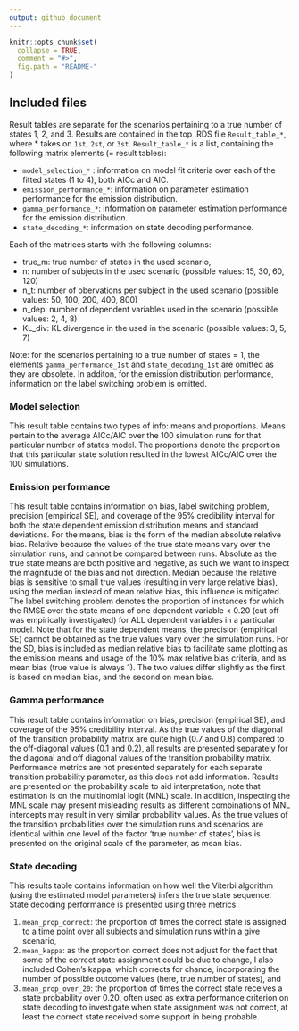 ```yaml
---
output: github_document
---
```


<!-- README.md is generated from README.Rmd. Please edit that file -->

```r
knitr::opts_chunk$set(
  collapse = TRUE,
  comment = "#>",
  fig.path = "README-"
)
```

## Included files 

Result tables are separate for the scenarios pertaining to a true number of states 1, 2, and 3. Results are contained in the top .RDS file `Result_table_*`, where * takes on `1st`, `2st`, or `3st`. `Result_table_*` is a list, containing the following matrix elements (= result tables): 

- `model_selection_*` : information on model fit criteria over each of the fitted states (1 to 4), both AICc and AIC. 
- `emission_performance_*`: information on parameter estimation performance for the emission distribution. 
- `gamma_performance_*`:  information on parameter estimation performance for the emission distribution. 
- `state_decoding_*`: information on state decoding performance. 

Each of the matrices starts with the following columns: 

- true_m: true number of states in the used scenario,
- n: number of subjects in the used scenario (possible values: 15, 30, 60, 120)
- n_t: number of obervations per subject in the used scenario (possible values: 50, 100, 200, 400, 800)
- n_dep: number of dependent variables used in the scenario (possible values: 2, 4, 8)
- KL_div: KL divergence in the used in the scenario (possible values: 3, 5, 7)

Note: for the scenarios pertaining to a true number of states = 1, the elements `gamma_performance_1st` and `state_decoding_1st` are omitted as they are obsolete. In additon, for the emission distribution performance, information on the label switching problem is omitted. 

### Model selection

This result table contains two types of info: means and proportions. Means pertain to the average AICc/AIC over the 100 simulation runs for that particular number of states model. The proportions denote the proportion that this particular state solution resulted in the lowest AICc/AIC over the 100 simulations. 

### Emission performance

This result table contains information on bias, label switching problem, precision (empirical SE), and coverage of the 95\% credibility interval for both the state dependent emission distribution means and standard deviations. For the means, bias is the form of the median absolute relative bias. Relative because the values of the true state means vary over the simulation runs, and cannot be compared between runs. Absolute as the true state means are both positive and negative, as such we want to inspect the magnitude of the bias and not direction. Median because the relative bias is sensitive to small true values (resulting in very large relative bias), using the median instead of mean relative bias, this influence is mitigated. The label switching problem denotes the proportion of instances for which the RMSE over the state means of one dependent variable < 0.20 (cut off was empirically investigated) for ALL dependent variables in a particular model. Note that for the state dependent means, the precision (empirical SE) cannot be obtained as the true values vary over the simulation runs. For the SD, bias is included as median relative bias to facilitate same plotting as the emission means and usage of the 10% max relative bias criteria, and as mean bias (true value is always 1). The two values differ slightly as the first is based on median bias, and the second on mean bias. 

### Gamma performance

This result table contains information on bias, precision (empirical SE), and coverage of the 95\% credibility interval. As the true values of the diagonal of the transition probability matrix are quite high (0.7 and 0.8) compared to the off-diagonal values (0.1 and 0.2), all results are presented separately for the diagonal and off diagonal values of the transition probability matrix. Performance metrics are not presented separately for each separate transition probability parameter, as this does not add information. Results are presented on the probability scale to aid interpretation, note that estimation is on the multinomial logit (MNL) scale. In addition, inspecting the MNL scale may present misleading results as different combinations of MNL intercepts may result in very similar probability values. As the true values of the transition probabilities over the simulation runs and scenarios are identical within one level of the factor 'true number of states', bias is presented on the original scale of the parameter, as mean bias. 

### State decoding

This results table contains information on how well the Viterbi algorithm (using the estimated model parameters) infers the true state sequence. State decoding performance is presented using three metrics: 

1) `mean_prop_correct`: the proportion of times the correct state is assigned to a time point over all subjects and simulation runs within a give scenario, 
2) `mean_kappa`: as the proportion correct does not adjust for the fact that some of the correct state assignment could be due to change, I also included Cohen's kappa, which corrects for chance, incorporating the number of possible outcome values (here, true number of states), and 
3) `mean_prop_over_20`: the proportion of times the correct state receives a state probability over 0.20, often used as extra performance criterion on state decoding to investigate when state assignment was not correct, at least the correct state received some support in being probable. 


